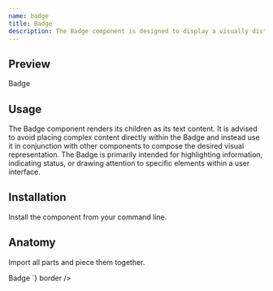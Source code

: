 ```yaml
---
name: badge
title: Badge
description: The Badge component is designed to display a visually distinct element resembling a badge.
---
```

## Preview

<Preview>
  <Badge>Badge</Badge>
</Preview>

## Usage
The Badge component renders its children as its text content. 
It is advised to avoid placing complex content directly within the Badge and instead use it in conjunction with other components to compose the desired visual representation.
The Badge is primarily intended for highlighting information, indicating status, or drawing attention to specific elements within a user interface.

## Installation

Install the component from your command line.

<LiveProvider>
    <LiveEditor code={`npm install @raystack/ui`} border/>
</LiveProvider>


## Anatomy
Import all parts and piece them together.

<LiveProvider>
    <LiveEditor code={`
    
<Badge>Badge</Badge>
`} border />
</LiveProvider>
